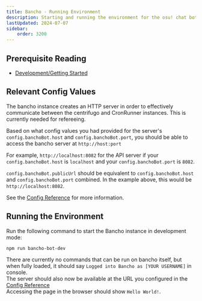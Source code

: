 ```yaml
---
title: Bancho - Running Environment
description: Starting and running the environment for the osu! chat bot.
lastUpdated: 2024-07-07
sidebar:
    order: 3200
---
```

## Prerequisite Reading
- [Development/Getting Started](../../..)

## Relevant Config Values

The bancho instance creates an HTTP server in order to effectively communicate between the centrifugo and CronRunner instances. This is currently needed for refereeing.

Based on what config values you had provided for the server's `config.banchoBot.host` and `config.banchoBot.port`, you should be able to access the bancho server at `http://host:port` 

For example, `http://localhost:8082` for the API server if your `config.banchoBot.host` is `localhost` and your `config.banchoBot.port` is `8082`.

`config.banchoBot.publicUrl` should be equivalent to `config.banchoBot.host` and `config.banchoBot.port` combined. In the example above, this would be `http://localhost:8082`.

See the [Config Reference](../config) for more information.

## Running the Environment

Run the following command to start the Bancho instance in development mode:

```bash
npm run bancho-bot-dev
```

There are currently no commands that can be run on bancho itself, but when fully loaded, it should say `Logged into Bancho as [YOUR USERNAME]` in console.\
The server should also now be available at the URL you configured in the [Config Reference](../../../misc/reference/config)\
Accessing the page in the browser should show `Hello World!`.
